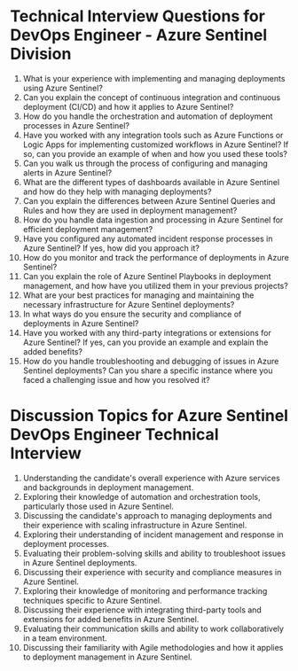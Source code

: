 

# Technical Interview Questions for DevOps Engineer - Azure Sentinel Division

1. What is your experience with implementing and managing deployments using Azure Sentinel?
2. Can you explain the concept of continuous integration and continuous deployment (CI/CD) and how it applies to Azure Sentinel?
3. How do you handle the orchestration and automation of deployment processes in Azure Sentinel?
4. Have you worked with any integration tools such as Azure Functions or Logic Apps for implementing customized workflows in Azure Sentinel? If so, can you provide an example of when and how you used these tools?
5. Can you walk us through the process of configuring and managing alerts in Azure Sentinel?
6. What are the different types of dashboards available in Azure Sentinel and how do they help with managing deployments?
7. Can you explain the differences between Azure Sentinel Queries and Rules and how they are used in deployment management?
8. How do you handle data ingestion and processing in Azure Sentinel for efficient deployment management?
9. Have you configured any automated incident response processes in Azure Sentinel? If yes, how did you approach it?
10. How do you monitor and track the performance of deployments in Azure Sentinel?
11. Can you explain the role of Azure Sentinel Playbooks in deployment management, and how have you utilized them in your previous projects?
12. What are your best practices for managing and maintaining the necessary infrastructure for Azure Sentinel deployments?
13. In what ways do you ensure the security and compliance of deployments in Azure Sentinel?
14. Have you worked with any third-party integrations or extensions for Azure Sentinel? If yes, can you provide an example and explain the added benefits?
15. How do you handle troubleshooting and debugging of issues in Azure Sentinel deployments? Can you share a specific instance where you faced a challenging issue and how you resolved it?

# Discussion Topics for Azure Sentinel DevOps Engineer Technical Interview

1. Understanding the candidate's overall experience with Azure services and backgrounds in deployment management.
2. Exploring their knowledge of automation and orchestration tools, particularly those used in Azure Sentinel.
3. Discussing the candidate's approach to managing deployments and their experience with scaling infrastructure in Azure Sentinel.
4. Exploring their understanding of incident management and response in deployment processes.
5. Evaluating their problem-solving skills and ability to troubleshoot issues in Azure Sentinel deployments.
6. Discussing their experience with security and compliance measures in Azure Sentinel.
7. Exploring their knowledge of monitoring and performance tracking techniques specific to Azure Sentinel.
8. Discussing their experience with integrating third-party tools and extensions for added benefits in Azure Sentinel.
9. Evaluating their communication skills and ability to work collaboratively in a team environment.
10. Discussing their familiarity with Agile methodologies and how it applies to deployment management in Azure Sentinel. 
